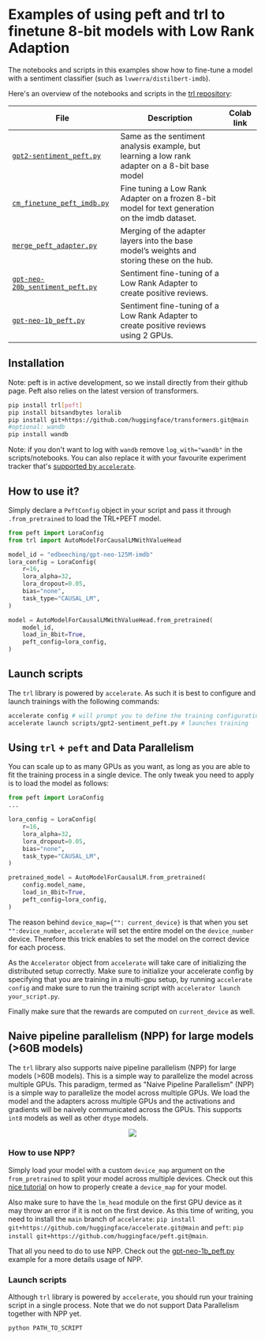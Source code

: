 # Examples of using peft and trl to finetune 8-bit models with Low Rank Adaption 

The notebooks and scripts in this examples show how to fine-tune a model with a sentiment classifier (such as `lvwerra/distilbert-imdb`).

Here's an overview of the notebooks and scripts in the [trl repository](https://github.com/lvwerra/trl/tree/main/examples):

| File | Description | Colab link |
|---|---| --- |
| [`gpt2-sentiment_peft.py`](https://github.com/lvwerra/trl/blob/main/examples/sentiment/scripts/gpt2-sentiment_peft.py) | Same as the sentiment analysis example, but learning a low rank adapter on a 8-bit base model |  | 
| [`cm_finetune_peft_imdb.py`](https://github.com/lvwerra/trl/blob/main/examples/sentiment/scripts/gpt-neox-20b_peft/cm_finetune_peft_imdb.py) | Fine tuning a Low Rank Adapter on a frozen 8-bit model for text generation on the imdb dataset. |  | 
| [`merge_peft_adapter.py`](https://github.com/lvwerra/trl/blob/main/examples/sentiment/scripts/gpt-neox-20b_peft/merge_peft_adapter.py) |  Merging of the adapter layers into the base model’s weights and storing these on the hub. |  | 
| [`gpt-neo-20b_sentiment_peft.py`](https://github.com/lvwerra/trl/blob/main/examples/sentiment/scripts/gpt-neox-20b_peft/gpt-neo-20b_sentiment_peft.py) | Sentiment fine-tuning of a Low Rank Adapter to create positive reviews. |  | 
| [`gpt-neo-1b_peft.py`](https://github.com/lvwerra/trl/blob/main/examples/sentiment/scripts/gpt-neo-1b-multi-gpu/gpt-neo-1b_peft.py) | Sentiment fine-tuning of a Low Rank Adapter to create positive reviews using 2 GPUs. |  | 

## Installation
Note: peft is in active development, so we install directly from their github page.
Peft also relies on the latest version of transformers. 

```bash
pip install trl[peft]
pip install bitsandbytes loralib
pip install git+https://github.com/huggingface/transformers.git@main
#optional: wandb
pip install wandb
```

Note: if you don't want to log with `wandb` remove `log_with="wandb"` in the scripts/notebooks. You can also replace it with your favourite experiment tracker that's [supported by `accelerate`](https://huggingface.co/docs/accelerate/usage_guides/tracking).

## How to use it?

Simply declare a `PeftConfig` object in your script and pass it through `.from_pretrained` to load the TRL+PEFT model. 

```python
from peft import LoraConfig
from trl import AutoModelForCausalLMWithValueHead

model_id = "edbeeching/gpt-neo-125M-imdb"
lora_config = LoraConfig(
    r=16,
    lora_alpha=32,
    lora_dropout=0.05,
    bias="none",
    task_type="CAUSAL_LM",
)

model = AutoModelForCausalLMWithValueHead.from_pretrained(
    model_id, 
    load_in_8bit=True, 
    peft_config=lora_config,
)
```


## Launch scripts

The `trl` library is powered by `accelerate`. As such it is best to configure and launch trainings with the following commands:

```bash
accelerate config # will prompt you to define the training configuration
accelerate launch scripts/gpt2-sentiment_peft.py # launches training
```

## Using `trl` + `peft` and Data Parallelism

You can scale up to as many GPUs as you want, as long as you are able to fit the training process in a single device. The only tweak you need to apply is to load the model as follows:
```python
from peft import LoraConfig
...

lora_config = LoraConfig(
    r=16,
    lora_alpha=32,
    lora_dropout=0.05,
    bias="none",
    task_type="CAUSAL_LM",
)

pretrained_model = AutoModelForCausalLM.from_pretrained(
    config.model_name, 
    load_in_8bit=True, 
    peft_config=lora_config,
)
```
The reason behind `device_map={"": current_device}` is that when you set `"":device_number`, `accelerate` will set the entire model on the `device_number` device. Therefore this trick enables to set the model on the correct device for each process.

As the `Accelerator` object from `accelerate` will take care of initializing the distributed setup correctly.
Make sure to initialize your accelerate config by specifying that you are training in a multi-gpu setup, by running `accelerate config` and make sure to run the training script with `accelerator launch your_script.py`.

Finally make sure that the rewards are computed on `current_device` as well.

## Naive pipeline parallelism (NPP) for large models (>60B models)

The `trl` library also supports naive pipeline parallelism (NPP) for large models (>60B models). This is a simple way to parallelize the model across multiple GPUs. 
This paradigm, termed as "Naive Pipeline Parallelism" (NPP) is a simple way to parallelize the model across multiple GPUs. We load the model and the adapters across multiple GPUs and the activations and gradients will be naively communicated across the GPUs. This supports `int8` models as well as other `dtype` models.

<div style="text-align: center">
<img src="https://huggingface.co/datasets/trl-internal-testing/example-images/resolve/main/images/trl-npp.png">
</div>

### How to use NPP?

Simply load your model with a custom `device_map` argument on the `from_pretrained` to split your model across multiple devices. Check out this [nice tutorial](https://github.com/huggingface/blog/blob/main/accelerate-large-models.md) on how to properly create a `device_map` for your model. 
 
Also make sure to have the `lm_head` module on the first GPU device as it may throw an error if it is not on the first device. As this time of writing, you need to install the `main` branch of `accelerate`: `pip install git+https://github.com/huggingface/accelerate.git@main` and `peft`: `pip install git+https://github.com/huggingface/peft.git@main`.

That all you need to do to use NPP. Check out the [gpt-neo-1b_peft.py](https://github.com/lvwerra/trl/blob/main/examples/sentiment/scripts/gpt-neo-1b-multi-gpu/gpt-neo-1b_peft.py) example for a more details usage of NPP.

### Launch scripts

Although `trl` library is powered by `accelerate`, you should run your training script in a single process. Note that we do not support Data Parallelism together with NPP yet.

```bash
python PATH_TO_SCRIPT
```